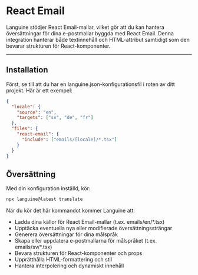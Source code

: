 # React Email

Languine stödjer React Email-mallar, vilket gör att du kan hantera översättningar för dina e-postmallar byggda med React Email. Denna integration hanterar både textinnehåll och HTML-attribut samtidigt som den bevarar strukturen för React-komponenter.

---

## Installation

Först, se till att du har en languine.json-konfigurationsfil i roten av ditt projekt. Här är ett exempel:

```json
{
  "locale": {
    "source": "en",
    "targets": ["sv", "de", "fr"]
  },
  "files": {
    "react-email": {
      "include": ["emails/[locale]/*.tsx"]
    }
  }
}
```

## Översättning

Med din konfiguration inställd, kör:

```bash
npx languine@latest translate
```

När du kör det här kommandot kommer Languine att:

- Ladda dina källor för React Email-mallar (t.ex. emails/en/*.tsx)
- Upptäcka eventuella nya eller modifierade översättningssträngar
- Generera översättningar för dina målspråk
- Skapa eller uppdatera e-postmallarna för målspråket (t.ex. emails/sv/*.tsx)
- Bevara strukturen för React-komponenter och props
- Upprätthålla HTML-formattering och stil
- Hantera interpolering och dynamiskt innehåll
